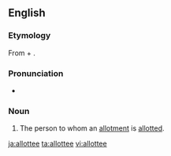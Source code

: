 ==English==

===Etymology===
From {{term|allot}} + {{term|-ee}}.

===Pronunciation===
* {{a|UK}} {{IPA|/əˌlɒˈtiː/|lang=en}}

===Noun===
{{en-noun}}

# The person to whom an [[allotment]] is [[allot]]ted.

[[ja:allottee]]
[[ta:allottee]]
[[vi:allottee]]